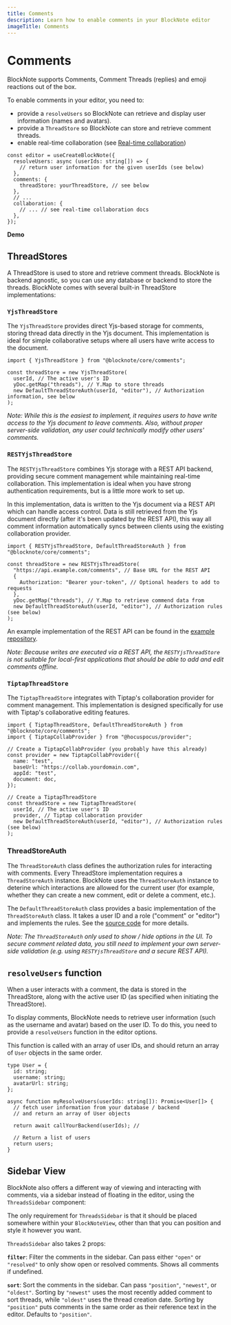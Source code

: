 ```yaml
---
title: Comments
description: Learn how to enable comments in your BlockNote editor
imageTitle: Comments
---
```



# Comments

BlockNote supports Comments, Comment Threads (replies) and emoji reactions out of the box.

To enable comments in your editor, you need to:

- provide a `resolveUsers` so BlockNote can retrieve and display user information (names and avatars).
- provide a `ThreadStore` so BlockNote can store and retrieve comment threads.
- enable real-time collaboration (see [Real-time collaboration](/docs/collaboration/real-time-collaboration))

```tsx
const editor = useCreateBlockNote({
  resolveUsers: async (userIds: string[]) => {
    // return user information for the given userIds (see below)
  },
  comments: {
    threadStore: yourThreadStore, // see below
  },
  // ...
  collaboration: {
    // ... // see real-time collaboration docs
  },
});
```

**Demo**

<Example name="collaboration/comments"/>

## ThreadStores

A ThreadStore is used to store and retrieve comment threads. BlockNote is backend agnostic, so you can use any database or backend to store the threads.
BlockNote comes with several built-in ThreadStore implementations:

### `YjsThreadStore`

The `YjsThreadStore` provides direct Yjs-based storage for comments, storing thread data directly in the Yjs document. This implementation is ideal for simple collaborative setups where all users have write access to the document.

```tsx
import { YjsThreadStore } from "@blocknote/core/comments";

const threadStore = new YjsThreadStore(
  userId, // The active user's ID
  yDoc.getMap("threads"), // Y.Map to store threads
  new DefaultThreadStoreAuth(userId, "editor"), // Authorization information, see below
);
```

_Note: While this is the easiest to implement, it requires users to have write access to the Yjs document to leave comments. Also, without proper server-side validation, any user could technically modify other users' comments._

### `RESTYjsThreadStore`

The `RESTYjsThreadStore` combines Yjs storage with a REST API backend, providing secure comment management while maintaining real-time collaboration. This implementation is ideal when you have strong authentication requirements, but is a little more work to set up.

In this implementation, data is written to the Yjs document via a REST API which can handle access control. Data is still retrieved from the Yjs document directly (after it's been updated by the REST API), this way all comment information automatically syncs between clients using the existing collaboration provider.

```tsx
import { RESTYjsThreadStore, DefaultThreadStoreAuth } from "@blocknote/core/comments";

const threadStore = new RESTYjsThreadStore(
  "https://api.example.com/comments", // Base URL for the REST API
  {
    Authorization: "Bearer your-token", // Optional headers to add to requests
  },
  yDoc.getMap("threads"), // Y.Map to retrieve commend data from
  new DefaultThreadStoreAuth(userId, "editor"), // Authorization rules (see below)
);
```

An example implementation of the REST API can be found in the [example repository](https://github.com/TypeCellOS/BlockNote-demo-nextjs-hocuspocus).

_Note: Because writes are executed via a REST API, the `RESTYjsThreadStore` is not suitable for local-first applications that should be able to add and edit comments offline._

### `TiptapThreadStore`

The `TiptapThreadStore` integrates with Tiptap's collaboration provider for comment management. This implementation is designed specifically for use with Tiptap's collaborative editing features.

```tsx
import { TiptapThreadStore, DefaultThreadStoreAuth } from "@blocknote/core/comments";
import { TiptapCollabProvider } from "@hocuspocus/provider";

// Create a TiptapCollabProvider (you probably have this already)
const provider = new TiptapCollabProvider({
  name: "test",
  baseUrl: "https://collab.yourdomain.com",
  appId: "test",
  document: doc,
});

// Create a TiptapThreadStore
const threadStore = new TiptapThreadStore(
  userId, // The active user's ID
  provider, // Tiptap collaboration provider
  new DefaultThreadStoreAuth(userId, "editor"), // Authorization rules (see below)
);
```

### ThreadStoreAuth

The `ThreadStoreAuth` class defines the authorization rules for interacting with comments. Every ThreadStore implementation requires a `ThreadStoreAuth` instance. BlockNote uses the `ThreadStoreAuth` instance to deterine which interactions are allowed for the current user (for example, whether they can create a new comment, edit or delete a comment, etc.).

The `DefaultThreadStoreAuth` class provides a basic implementation of the `ThreadStoreAuth` class. It takes a user ID and a role ("comment" or "editor") and implements the rules. See the [source code](https://github.com/TypeCellOS/BlockNote/blob/main/packages/core/src/comments/threadstore/DefaultThreadStoreAuth.ts) for more details.

_Note: The `ThreadStoreAuth` only used to show / hide options in the UI. To secure comment related data, you still need to implement your own server-side validation (e.g. using `RESTYjsThreadStore` and a secure REST API)._

## `resolveUsers` function

When a user interacts with a comment, the data is stored in the ThreadStore, along with the active user ID (as specified when initiating the ThreadStore).

To display comments, BlockNote needs to retrieve user information (such as the username and avatar) based on the user ID. To do this, you need to provide a `resolveUsers` function in the editor options.

This function is called with an array of user IDs, and should return an array of `User` objects in the same order.

```tsx
type User = {
  id: string;
  username: string;
  avatarUrl: string;
};

async function myResolveUsers(userIds: string[]): Promise<User[]> {
  // fetch user information from your database / backend
  // and return an array of User objects

  return await callYourBackend(userIds); //

  // Return a list of users
  return users;
}
```

## Sidebar View

BlockNote also offers a different way of viewing and interacting with comments, via a sidebar instead of floating in the editor, using the `ThreadsSidebar` component:

<Example name="collaboration/comments-with-sidebar"/>

The only requirement for `ThreadsSidebar` is that it should be placed somewhere within your `BlockNoteView`, other than that you can position and style it however you want.

`ThreadsSidebar` also takes 2 props:

**`filter`**: Filter the comments in the sidebar. Can pass either `"open"` or `"resolved"` to only show open or resolved comments. Shows all comments if undefined.

**`sort`**: Sort the comments in the sidebar. Can pass `"position"`, `"newest"`, or `"oldest"`. Sorting by `"newest"` uses the most recently added comment to sort threads, while `"oldest"` uses the thread creation date. Sorting by `"position"` puts comments in the same order as their reference text in the editor. Defaults to `"position"`.
